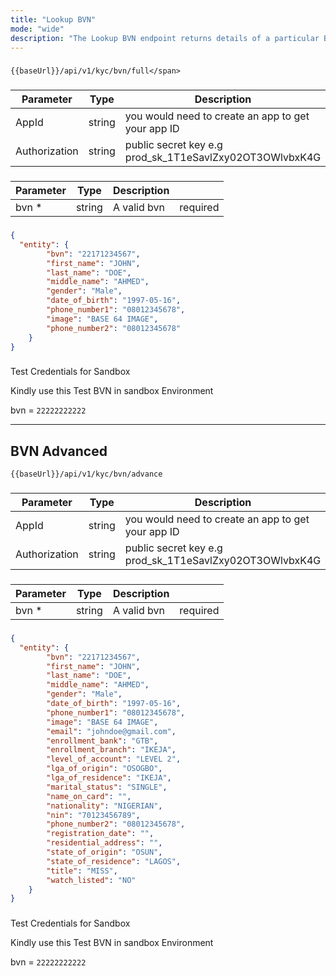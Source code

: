 ```yaml
---
title: "Lookup BVN"
mode: "wide"
description: "The Lookup BVN endpoint returns details of a particular BVN"
---
```




### [](https://api-docs.dojah.io/docs/lookup-bvn#request)

```text [GET]
{{baseUrl}}/api/v1/kyc/bvn/full</span>

```

### [](https://api-docs.dojah.io/docs/lookup-bvn#headers)

| Parameter | Type | Description |
| --- | --- | --- |
| AppId | string | you would need to create an app to get your app ID |
| Authorization | string | public secret key e.g prod_sk_1T1eSavlZxy02OT3OWlvbxK4G |

### [](https://api-docs.dojah.io/docs/lookup-bvn#query-parameters)

| Parameter | Type | Description |  |
| --- | --- | --- | --- |
| bvn \* | string | A valid bvn | required |

### [](https://api-docs.dojah.io/docs/lookup-bvn#response-sample)

```json Response
{
  "entity": {
        "bvn": "22171234567",
        "first_name": "JOHN",
        "last_name": "DOE",
        "middle_name": "AHMED",
        "gender": "Male",
        "date_of_birth": "1997-05-16",
        "phone_number1": "08012345678",
        "image": "BASE 64 IMAGE",
        "phone_number2": "08012345678"
    }
}
```

### 

Test Credentials for Sandbox

[](https://api-docs.dojah.io/docs/lookup-bvn#test-credentials-for-sandbox)

Kindly use this Test BVN in sandbox Environment

bvn = `22222222222`

___

## BVN Advanced



```text [GET]
{{baseUrl}}/api/v1/kyc/bvn/advance
```

### [](https://api-docs.dojah.io/docs/lookup-bvn#headers-1)

| Parameter | Type | Description |
| --- | --- | --- |
| AppId | string | you would need to create an app to get your app ID |
| Authorization | string | public secret key e.g prod_sk_1T1eSavlZxy02OT3OWlvbxK4G |

### [](https://api-docs.dojah.io/docs/lookup-bvn#query-parameters-1)

| Parameter | Type | Description |  |
| --- | --- | --- | --- |
| bvn \* | string | A valid bvn | required |

### [](https://api-docs.dojah.io/docs/lookup-bvn#response-sample-1)

```json Response
{
  "entity": {
        "bvn": "22171234567",
        "first_name": "JOHN",
        "last_name": "DOE",
        "middle_name": "AHMED",
        "gender": "Male",
        "date_of_birth": "1997-05-16",
        "phone_number1": "08012345678",
        "image": "BASE 64 IMAGE",
      	"email": "johndoe@gmail.com",
        "enrollment_bank": "GTB",
        "enrollment_branch": "IKEJA",
        "level_of_account": "LEVEL 2",
        "lga_of_origin": "OSOGBO",
        "lga_of_residence": "IKEJA",
        "marital_status": "SINGLE",
        "name_on_card": "",
        "nationality": "NIGERIAN",
        "nin": "70123456789",
        "phone_number2": "08012345678",
        "registration_date": "",
        "residential_address": "",
        "state_of_origin": "OSUN",
        "state_of_residence": "LAGOS",
        "title": "MISS",
        "watch_listed": "NO"
    }
}
```

### 

Test Credentials for Sandbox

[](https://api-docs.dojah.io/docs/lookup-bvn#test-credentials-for-sandbox-1)

Kindly use this Test BVN in sandbox Environment

bvn = `22222222222`
